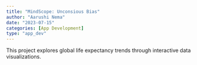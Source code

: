 ```yaml
---
title: "MindScope: Unconsious Bias"
author: "Aarushi Nema"
date: "2023-07-15"
categories: [App Development]
type: "app_dev"
---
```


This project explores global life expectancy trends through interactive data visualizations.
